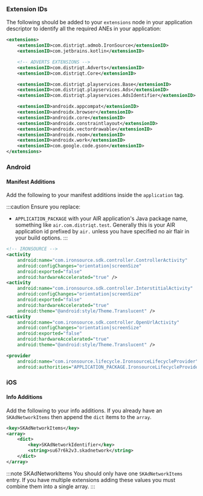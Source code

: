 
### Extension IDs

The following should be added to your `extensions` node in your application descriptor to identify all the required ANEs in your application:

```xml
<extensions>
	<extensionID>com.distriqt.admob.IronSource</extensionID>
	<extensionID>com.jetbrains.kotlin</extensionID>

	<!-- ADVERTS EXTENSIONS -->
	<extensionID>com.distriqt.Adverts</extensionID>
	<extensionID>com.distriqt.Core</extensionID>

	<extensionID>com.distriqt.playservices.Base</extensionID>
	<extensionID>com.distriqt.playservices.Ads</extensionID>
	<extensionID>com.distriqt.playservices.AdsIdentifier</extensionID>

	<extensionID>androidx.appcompat</extensionID>
	<extensionID>androidx.browser</extensionID>
	<extensionID>androidx.core</extensionID>
	<extensionID>androidx.constraintlayout</extensionID>
	<extensionID>androidx.vectordrawable</extensionID>
	<extensionID>androidx.room</extensionID>
	<extensionID>androidx.work</extensionID>
	<extensionID>com.google.code.gson</extensionID>
</extensions>
```

### Android

#### Manifest Additions

Add the following to your manifest additions inside the `application` tag. 

:::caution
Ensure you replace:
-  `APPLICATION_PACKAGE` with your AIR application's Java package name, something like `air.com.distriqt.test`. Generally this is your AIR application id prefixed by `air.` unless you have specified no air flair in your build options.
:::

```xml
<!-- IRONSOURCE -->
<activity
    android:name="com.ironsource.sdk.controller.ControllerActivity"
    android:configChanges="orientation|screenSize"
    android:exported="false"
    android:hardwareAccelerated="true" />
<activity
    android:name="com.ironsource.sdk.controller.InterstitialActivity"
    android:configChanges="orientation|screenSize"
    android:exported="false"
    android:hardwareAccelerated="true"
    android:theme="@android:style/Theme.Translucent" />
<activity
    android:name="com.ironsource.sdk.controller.OpenUrlActivity"
    android:configChanges="orientation|screenSize"
    android:exported="false"
    android:hardwareAccelerated="true"
    android:theme="@android:style/Theme.Translucent" />

<provider
    android:name="com.ironsource.lifecycle.IronsourceLifecycleProvider"
    android:authorities="APPLICATION_PACKAGE.IronsourceLifecycleProvider" />
```



### iOS

#### Info Additions

Add the following to your info additions. If you already have an `SKAdNetworkItems` then append the `dict` items to the `array`.

```xml
<key>SKAdNetworkItems</key>
<array>
    <dict>
        <key>SKAdNetworkIdentifier</key>
        <string>su67r6k2v3.skadnetwork</string>
    </dict>
</array>
```

:::note SKAdNetworkItems
You should only have one `SKAdNetworkItems` entry. If you have multiple extensions adding these values you must combine them into a single array.
:::

